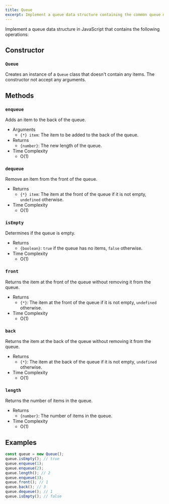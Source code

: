 ```yaml
---
title: Queue
excerpt: Implement a queue data structure containing the common queue methods
---
```


Implement a queue data structure in JavaScript that contains the following operations:

## Constructor

### `Queue`

Creates an instance of a `Queue` class that doesn't contain any items. The constructor not accept any arguments.

## Methods

### `enqueue`

Adds an item to the back of the queue.

- Arguments
  - `{*} item`: The item to be added to the back of the queue.
- Returns
  - `{number}`: The new length of the queue.
- Time Complexity
  - O(1)

### `dequeue`

Remove an item from the front of the queue.

- Returns
  - `{*} item`: The item at the front of the queue if it is not empty, `undefined` otherwise.
- Time Complexity
  - O(1)

### `isEmpty`

Determines if the queue is empty.

- Returns
  - `{boolean}`: `true` if the queue has no items, `false` otherwise.
- Time Complexity
  - O(1)

### `front`

Returns the item at the front of the queue without removing it from the queue.

- Returns
  - `{*}`: The item at the front of the queue if it is not empty, `undefined` otherwise.
- Time Complexity
  - O(1)

### `back`

Returns the item at the back of the queue without removing it from the queue.

- Returns
  - `{*}`: The item at the back of the queue if it is not empty, `undefined` otherwise.
- Time Complexity
  - O(1)

### `length`

Returns the number of items in the queue.

- Returns
  - `{number}`: The number of items in the queue.
- Time Complexity
  - O(1)

## Examples

```js
const queue = new Queue();
queue.isEmpty(); // true
queue.enqueue(1);
queue.enqueue(2);
queue.length(); // 2
queue.enqueue(3);
queue.front(); // 1
queue.back(); // 3
queue.dequeue(); // 1
queue.isEmpty(); // false
```
